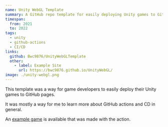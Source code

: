 ```yaml
---
name: Unity WebGL Template
summary: A GitHub repo template for easily deploying Unity games to GitHub pages.
timespan:
  from: 2021
  to: 2022
tags:
  - unity
  - github-actions
  - CI/CD
links:
  github: Bwc9876/UnityWebGLTemplate
  other:
    - label: Example Site
      url: https://bwc9876.github.io/UnityWebGL/
image: ./unity-webgl.png
---
```



This template was a way for game developers to easily deploy their Unity games
to GitHub pages.

It was mostly a way for me to learn more about GitHub actions and CD in general.

An [example game](https://bwc9876.github.io/UnityWebGL/) is
available that was made with the action.
